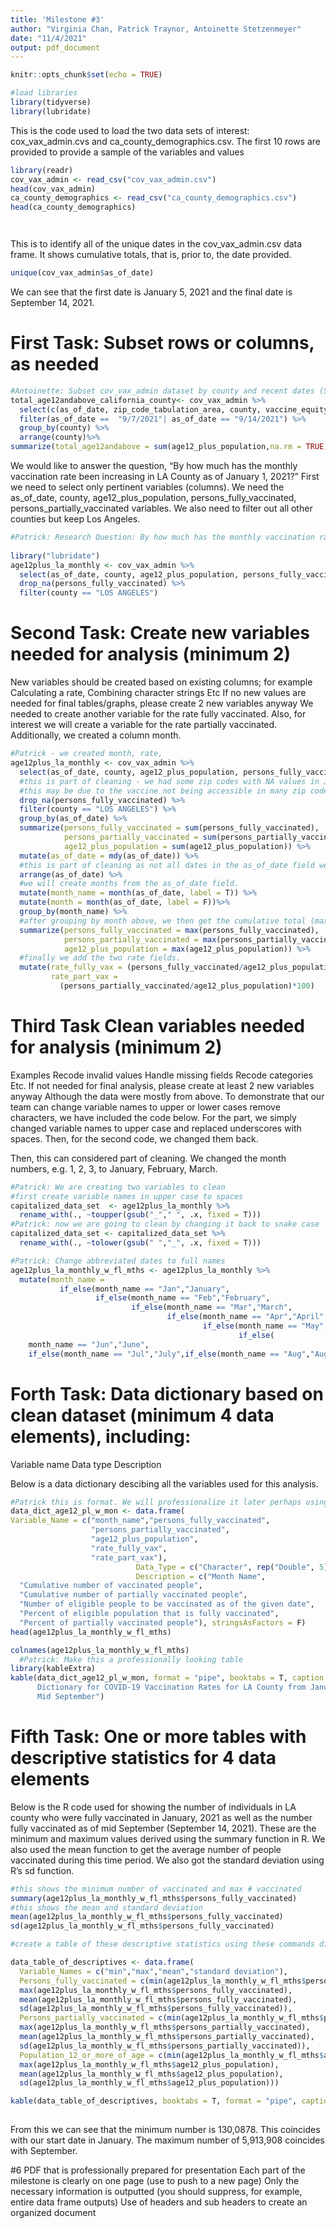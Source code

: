 ```yaml
---
title: 'Milestone #3'
author: "Virginia Chan, Patrick Traynor, Antoinette Stetzenmeyer"
date: "11/4/2021"
output: pdf_document
---
```


```r
knitr::opts_chunk$set(echo = TRUE)

#load libraries
library(tidyverse)
library(lubridate)

```


This is the code used to load the two data sets of interest: cox_vax_admin.cvs
and ca_county_demographics.csv. The first 10 rows are provided to provide a 
sample of the variables and values
```r

library(readr)
cov_vax_admin <- read_csv("cov_vax_admin.csv")
head(cov_vax_admin)
ca_county_demographics <- read_csv("ca_county_demographics.csv")
head(ca_county_demographics)




```

This is to identify all of the unique dates in the cov_vax_admin.csv data frame.
It shows cumulative totals, that is, prior to, the date provided.
```r

unique(cov_vax_admin$as_of_date)

```
We can see that the first date is January 5, 2021 and the final date is September
14, 2021.
\newpage 

# First Task: Subset rows or columns, as needed
```r

#Antoinette: Subset cov_vax_admin dataset by county and recent dates (September 2021)
total_age12andabove_california_county<- cov_vax_admin %>%
  select(c(as_of_date, zip_code_tabulation_area, county, vaccine_equity_metric_quartile, age12_plus_population, persons_fully_vaccinated)) %>%
  filter(as_of_date ==  "9/7/2021"| as_of_date == "9/14/2021") %>%
  group_by(county) %>%
  arrange(county)%>%
summarize(total_age12andabove = sum(age12_plus_population,na.rm = TRUE), median_of_age_12_and_above = median(age12_plus_population, na.rm = TRUE))


```

We would like to answer the question, "By how much has the monthly vaccination 
rate been increasing in LA County as of January 1, 2021?"
First we need to select only pertinent variables (columns). We need the
as_of_date, county, age12_plus_population, persons_fully_vaccinated, persons_partially_vaccinated variables. We also need to filter out all other 
counties but keep Los Angeles. 
```r
#Patrick: Research Question: By how much has the monthly vaccination rate been increasing in LA County as of January 1, 2021? 
 
library("lubridate")
age12plus_la_monthly <- cov_vax_admin %>%
  select(as_of_date, county, age12_plus_population, persons_fully_vaccinated, persons_partially_vaccinated) %>%
  drop_na(persons_fully_vaccinated) %>%
  filter(county == "LOS ANGELES")
```

\newpage 

# Second Task: Create new variables needed for analysis (minimum 2)
New variables should be created based on existing columns; for example
Calculating a rate, 
Combining character strings 
Etc
If no new values are needed for final tables/graphs, please create 2 new variables anyway
We needed to create another variable for the rate fully vaccinated. Also, for interest we will create a variable for the rate partially vaccinated. Additionally, we created a column month. 

```r
#Patrick - we created month, rate, 
age12plus_la_monthly <- cov_vax_admin %>%
  select(as_of_date, county, age12_plus_population, persons_fully_vaccinated, persons_partially_vaccinated) %>%
  #this is part of cleaning - we had some zip codes with NA values in January. 
  #this may be due to the vaccine not being accessible in many zip codes at that time
  drop_na(persons_fully_vaccinated) %>%
  filter(county == "LOS ANGELES") %>%
  group_by(as_of_date) %>%
  summarize(persons_fully_vaccinated = sum(persons_fully_vaccinated),
            persons_partially_vaccinated = sum(persons_partially_vaccinated),
            age12_plus_population = sum(age12_plus_population)) %>%
  mutate(as_of_date = mdy(as_of_date)) %>%
  #this is part of cleaning as not all dates in the as_of_date field were arranged in chronological order. 
  arrange(as_of_date) %>%
  #we will create months from the as_of_date field.
  mutate(month_name = month(as_of_date, label = T)) %>%
  mutate(month = month(as_of_date, label = F))%>%
  group_by(month_name) %>%
  #after grouping by month above, we then get the cumulative total (max) for each month. 
  summarize(persons_fully_vaccinated = max(persons_fully_vaccinated), 
            persons_partially_vaccinated = max(persons_partially_vaccinated),
            age12_plus_population = max(age12_plus_population)) %>%
  #finally we add the two rate fields.
  mutate(rate_fully_vax = (persons_fully_vaccinated/age12_plus_population)*100,
         rate_part_vax = 
           (persons_partially_vaccinated/age12_plus_population)*100)
```

\newpage 

# Third Task Clean variables needed for analysis (minimum 2)
Examples
Recode invalid values
Handle missing fields
Recode categories
Etc.
If not needed for final analysis, please create at least 2 new variables anyway
Although the data were mostly from above. To demonstrate that our team can change variable names to upper or lower cases remove characters, we have included the code below. For the part, we simply changed variable names to upper case and replaced underscores with spaces. Then, for the second code, we changed them back. 

Then, this can considered part of cleaning. We changed the month numbers, e.g. 1, 2, 3, to January, February, March. 

```r
#Patrick: We are creating two variables to clean
#first create variable names in upper case to spaces
capitalized_data_set  <- age12plus_la_monthly %>%
  rename_with(., ~toupper(gsub("_"," ", .x, fixed = T)))
#Patrick: now we are going to clean by changing it back to snake case
capitalized_data_set <- capitalized_data_set %>%
  rename_with(., ~tolower(gsub(" ","_", .x, fixed = T)))

#Patrick: Change abbreviated dates to full names
age12plus_la_monthly_w_fl_mths <- age12plus_la_monthly %>%
  mutate(month_name = 
           if_else(month_name == "Jan","January", 
                   if_else(month_name == "Feb","February", 
                           if_else(month_name == "Mar","March", 
                                   if_else(month_name == "Apr","April",
                                           if_else(month_name == "May","May",
                                                   if_else(
    month_name == "Jun","June", 
    if_else(month_name == "Jul","July",if_else(month_name == "Aug","August",if_else(month_name == "Sep","September","NA"))))))))))

```

\newpage 

# Forth Task: Data dictionary based on clean dataset (minimum 4 data elements), including:
Variable name
Data type
Description

Below is a data dictionary descibing all the variables used for this analysis. 
```r
#Patrick this is format. We will professionalize it later perhaps using kable
data_dict_age12_pl_w_mon <- data.frame(
Variable_Name = c("month_name","persons_fully_vaccinated",
                  "persons_partially_vaccinated",
                  "age12_plus_population",
                  "rate_fully_vax",
                  "rate_part_vax"),
                            Data_Type = c("Character", rep("Double", 5)),
                            Description = c("Month Name",
  "Cumulative number of vaccinated people",
  "Cumulative number of partially vaccinated people",
  "Number of eligible people to be vaccinated as of the given date",
  "Percent of eligible population that is fully vaccinated",
  "Percent of partially vaccinated people"), stringsAsFactors = F)
head(age12plus_la_monthly_w_fl_mths)
```

\newpage
```r
colnames(age12plus_la_monthly_w_fl_mths)
  #Patrick: Make this a professionally looking table
library(kableExtra)
kable(data_dict_age12_pl_w_mon, format = "pipe", booktabs = T, caption = "Data
      Dictionary for COVID-19 Vaccination Rates for LA County from January to 
      Mid September")
```


\newpage 

# Fifth Task: One or more tables with descriptive statistics for 4 data elements
Below is the R code used for showing the number of individuals in LA county who
were fully vaccinated in January, 2021 as well as the number fully vaccinated as
of mid September (September 14, 2021). These are the minimum and maximum values derived using the summary function in R. We also used the mean function to get the average number of people vaccinated during this time period. We also got the standard deviation using R's sd function.


```r
#this shows the minimum number of vaccinated and max # vaccinated
summary(age12plus_la_monthly_w_fl_mths$persons_fully_vaccinated)
#this shows the mean and standard deviation
mean(age12plus_la_monthly_w_fl_mths$persons_fully_vaccinated)
sd(age12plus_la_monthly_w_fl_mths$persons_fully_vaccinated)

#create a table of these descriptive statistics using these commands directly in a data.frame function.

data_table_of_descriptives <- data.frame(
  Variable_Names = c("min","max","mean","standard deviation"), 
  Persons_fully_vaccinated = c(min(age12plus_la_monthly_w_fl_mths$persons_fully_vaccinated),
  max(age12plus_la_monthly_w_fl_mths$persons_fully_vaccinated),
  mean(age12plus_la_monthly_w_fl_mths$persons_fully_vaccinated),
  sd(age12plus_la_monthly_w_fl_mths$persons_fully_vaccinated)),
  Persons_partially_vaccinated = c(min(age12plus_la_monthly_w_fl_mths$persons_partially_vaccinated),
  max(age12plus_la_monthly_w_fl_mths$persons_partially_vaccinated),
  mean(age12plus_la_monthly_w_fl_mths$persons_partially_vaccinated),
  sd(age12plus_la_monthly_w_fl_mths$persons_partially_vaccinated)),
  Population_12_or_more_of_age = c(min(age12plus_la_monthly_w_fl_mths$age12_plus_population),
  max(age12plus_la_monthly_w_fl_mths$age12_plus_population),
  mean(age12plus_la_monthly_w_fl_mths$age12_plus_population),
  sd(age12plus_la_monthly_w_fl_mths$age12_plus_population)))

kable(data_table_of_descriptives, booktabs = T, format = "pipe", caption = "This shows the minimum, maximum, mean, and standard deviation for the variables included")
  
```
From this we can see that the minimum number is 130,0878. This coincides with
 our start date in January. The maximum number of 5,913,908 coincides with 
 September.
\newpage 

#6 PDF that is professionally prepared for presentation
Each part of the milestone is clearly on one page (use \newpage to push to a new page)
Only the necessary information is outputted (you should suppress, for example, entire data frame outputs)
Use of headers and sub headers to create an organized document

